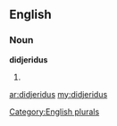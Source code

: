 ==English==

===Noun===
'''didjeridus'''

# {{plural of|[[didjeridu]]}}

[[Category:English plurals]]

[[ar:didjeridus]]
[[my:didjeridus]]